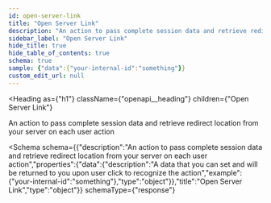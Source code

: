 ```yaml
---
id: open-server-link
title: "Open Server Link"
description: "An action to pass complete session data and retrieve redirect location from your server on each user action"
sidebar_label: "Open Server Link"
hide_title: true
hide_table_of_contents: true
schema: true
sample: {"data":{"your-internal-id":"something"}}
custom_edit_url: null
---
```



<Heading
  as={"h1"}
  className={"openapi__heading"}
  children={"Open Server Link"}
>
</Heading>



An action to pass complete session data and retrieve redirect location from your server on each user action

<Schema
  schema={{"description":"An action to pass complete session data and retrieve redirect location from your server on each user action","properties":{"data":{"description":"A data that you can set and will be returned to you upon user click to recognize the action","example":{"your-internal-id":"something"},"type":"object"}},"title":"Open Server Link","type":"object"}}
  schemaType={"response"}
>
  
</Schema>
            